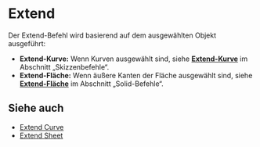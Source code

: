 
# Extend

<Reference shortcut="" command="Extend" button="" />

Der Extend-Befehl wird basierend auf dem ausgewählten Objekt ausgeführt:
   - **Extend-Kurve:** Wenn Kurven ausgewählt sind, siehe [**Extend-Kurve**](extend-curve) im Abschnitt „Skizzenbefehle“.
   - **Extend-Fläche:** Wenn äußere Kanten der Fläche ausgewählt sind, siehe [**Extend-Fläche**](/solid/extend-sheet) im Abschnitt „Solid-Befehle“.


## Siehe auch
- [Extend Curve](/sketch/extend-curve)
- [Extend Sheet](extend-sheet)